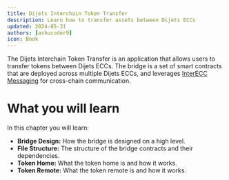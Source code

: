 ```yaml
---
title: Dijets Interchain Token Transfer
description: Learn how to transfer assets between Dijets ECCs
updated: 2024-05-31
authors: [ashucoder9]
icon: Book
---
```


The Dijets Interchain Token Transfer is an application that allows users to transfer tokens between Dijets ECCs. The bridge is a set of smart contracts that are deployed across multiple Dijets ECCs, and leverages [InterECC Messaging](https://github.com/Dijets-Inc/teleporter) for cross-chain communication.

# What you will learn

In this chapter you will learn:

- **Bridge Design:** How the bridge is designed on a high level.
- **File Structure:** The structure of the bridge contracts and their dependencies.
- **Token Home:** What the token home is and how it works.
- **Token Remote:** What the token remote is and how it works.
